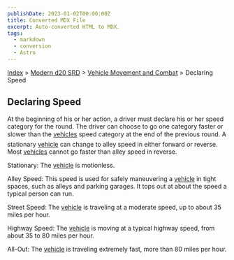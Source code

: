 ```yaml
---
publishDate: 2023-01-02T00:00:00Z
title: Converted MDX File
excerpt: Auto-converted HTML to MDX.
tags:
  - markdown
  - conversion
  - Astro
---
```


[Index](-index) > [Modern d20 SRD](modern-d20-srd-index) > [Vehicle Movement and Combat](modern-d20-srd-vehicle-movement-and-combat-index) > Declaring Speed

## Declaring Speed

At the beginning of his or her action, a driver must declare his or her speed
category for the round. The driver can choose to go one category faster or
slower than the [vehicles](modern-d20-srd-equipment-equipment-vehicles) speed category at the end of the previous round. A stationary [vehicle](modern-d20-srd-equipment-equipment-vehicles) can change to alley speed in either forward or reverse. Most [vehicles](modern-d20-srd-equipment-equipment-vehicles) cannot go faster than alley speed in reverse.

Stationary: The [vehicle](modern-d20-srd-equipment-equipment-vehicles) is motionless.

Alley Speed: This speed is used for safely maneuvering a [vehicle](modern-d20-srd-equipment-equipment-vehicles) in tight spaces, such as alleys and parking garages. It tops out at about the speed a typical person can run.

Street Speed: The [vehicle](modern-d20-srd-equipment-equipment-vehicles) is traveling at a moderate speed, up to about 35 miles per hour.

Highway Speed: The [vehicle](modern-d20-srd-equipment-equipment-vehicles) is moving at a typical highway speed, from about 35 to 80 miles per hour.

All-Out: The [vehicle](modern-d20-srd-equipment-equipment-vehicles) is traveling extremely fast, more than 80 miles per hour.
